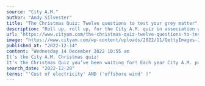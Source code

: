 ```yaml
---
source: "City A.M."
author: "Andy Silvester"
title: "The Christmas Quiz: Twelve questions to test your grey matter"
description: "Roll up, roll up, for the City A.M. quiz in association with Deloitte's economics team. Twelve questions, all (just about) related to business and economics The post The Christmas Quiz: Twelve questions to test your grey matter appeared first on CityAM."
url: "https://www.cityam.com/the-christmas-quiz-twelve-questions-to-test-your-grey-matter/"
image: "https://www.cityam.com/wp-content/uploads/2022/11/GettyImages-1428658001.jpg"
published_at: "2022-12-14"
content: "Wednesday 14 December 2022 10:55 am
It’s the City A.M. Christmas quiz!
It’s the Christmas Quiz you’ve been waiting for! Each year City A.M. publishes Deloitte’s economics team’s festive brainteaser… [+10289 chars]"
search_date: "2022-12-20"
terms: "'Cost of electricity' AND ('offshore wind' )"
---
```


